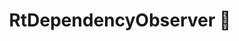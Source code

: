 ---
title: RtDependencyObserver 🚧
description: The base class for all dependency observers in Reactter.
sidebar:
  order: 10
---